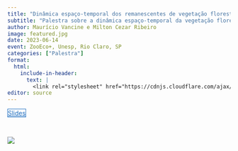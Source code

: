```yaml
---
title: "Dinâmica espaço-temporal dos remanescentes de vegetação florestal e natural na Mata Atlântica"
subtitle: "Palestra sobre a dinâmica espaço-temporal da vegetação florestal e natural da Mata Atlântica."
author: Maurício Vancine e Milton Cezar Ribeiro 
image: featured.jpg
date: 2023-06-14
event: ZooEco+, Unesp, Rio Claro, SP
categories: ["Palestra"]
format:
  html:
    include-in-header: 
      text: |
        <link rel="stylesheet" href="https://cdnjs.cloudflare.com/ajax/libs/font-awesome/6.5.0/css/all.min.css">
editor: source
---
```


<div class="mt-4 d-flex flex-row flex-wrap gap-1 justify-content-left justify-content-sm-start" role="group" aria-label="Links">
  <a href="https://docs.google.com/presentation/d/1aqKthjjG7fYeVhwGMQhq-vE5SyMGP4PF2pa038TnVmY/edit#slide=id.g1e1b7c54877_0_0" class="btn btn-custom text-capitalize" target="_blank"><i class="fas fa-images me-1"></i>Slides</a>
</div>

<style>
  .btn-custom {
    background-color: white;
    border: 1px solid #1c6cbe; /* Borda azul */
    color: #1c6cbe; /* Texto azul */
    transition: background-color 0.3s, color 0.3s;
  }
  .btn-custom:hover {
    background-color: #1c6cbe; /* Cor de fundo azul ao passar o mouse */
    color: white; /* Texto branco */
  }
</style>

<br>

![](featured.jpg)
